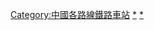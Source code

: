 {{Catnav|頁面分類|各種主題的頁面分類|按國家分類|各國建築|各國鐵路車站|中國鐵路車站|中国铁路车站 (按路线)}}
{{Catnav|頁面分類|各種主題的頁面分類|按國家分類|各國交通|各國鐵路車站|中國鐵路車站|中国铁路车站 (按路线)}}

{{Catmore|沈吉铁路}}

[[Category:中國各路線鐵路車站|Category:中國各路線鐵路車站]]
[[Category:吉林省铁路车站|*]]
[[Category:辽宁省铁路车站|*]]